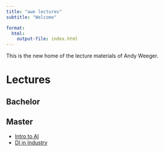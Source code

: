 ```yaml
---
title: "awe lectures"  
subtitle: "Welcome"

format: 
  html:
    output-file: index.html
---
```


This is the new home of the lecture materials of Andy Weeger.

# Lectures

## Bachelor

## Master

- [Intro to AI](lectures/intro-to-ai/administrivia.html)
- [DI in Industry](lectures/di-in-industry/)
